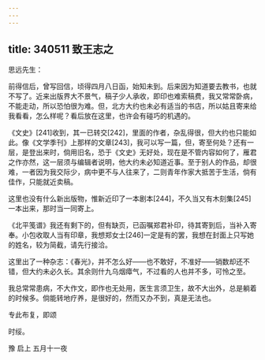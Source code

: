 ```yaml
---
---
---
```

title: 340511 致王志之
---




思远先生：

前得信后，曾写回信，顷得四月八日函，始知未到。后来因为知道要去教书，也就不写了。近来出版界大不景气，稿子少人承收，即印也难索稿费，我又常常卧病，不能走动，所以恐怕很为难。但，北方大约也未必有适当的书店，所以姑且寄来给我看看，怎么样呢？看后放在这里，也许会有碰巧的机遇的。

《文史》[241]收到，其一已转交[242]，里面的作者，杂乱得很，但大约也只能如此。像《文学季刊》上那样的文章[243]，我可以写一篇，但，寄至何处？还有一层，是登出来时，倘用旧名，恐于《文史》无好处，现在是不管内容如何了，雁君之作亦然，这一层须与编辑者说明，他大约未必知道近事。至于别人的作品，却很难，一者因为我交际少，病中更不与人往来了，二则青年作家大抵苦于生活，倘有佳作，只能就近卖稿。

这里也没有什么新出版物，惟新近印了一本剧本[244]，不久当又有木刻集[245]一本出来，那时当一同寄上。

《北平笺谱》我还有剩下的，但有缺页，已函嘱郑君补印，待其寄到后，当补入寄奉。小包收取人当有印章，我想郑女士[246]一定是有的罢，我想在封面上只写她的姓名，较为简截，请先行接洽。

这里出了一种杂志：《春光》，并不怎么好——也不敢好，不准好——销数却还不错，但大约未必久长。其余则什九乌烟瘴气，不过看的人也并不多，可怜之至。

我总常常患病，不大作文，即作也无处用，医生言须卫生，故不大出外，总是躺着的时候多。倘能转地疗养，是很好的，然而又办不到，真是无法也。

专此布复，即颂

时绥。

豫 启上 五月十一夜